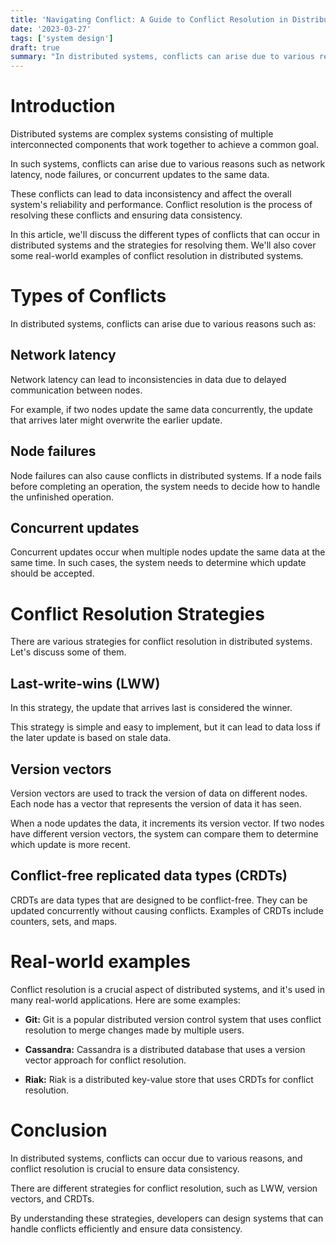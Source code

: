 ```yaml
---
title: 'Navigating Conflict: A Guide to Conflict Resolution in Distributed Systems'
date: '2023-03-27'
tags: ['system design']
draft: true
summary: "In distributed systems, conflicts can arise due to various reasons such as network latency, node failures, or concurrent updates to the same data. Conflict resolution is the process of resolving these conflicts and ensuring data consistency. In this article, we'll discuss the different types of conflicts that can occur in distributed systems and the strategies for resolving them."
---
```


# Introduction

Distributed systems are complex systems consisting of multiple interconnected components that work together to achieve a common goal.

In such systems, conflicts can arise due to various reasons such as network latency, node failures, or concurrent updates to the same data.

These conflicts can lead to data inconsistency and affect the overall system's reliability and performance. Conflict resolution is the process of resolving these conflicts and ensuring data consistency.

In this article, we'll discuss the different types of conflicts that can occur in distributed systems and the strategies for resolving them. We'll also cover some real-world examples of conflict resolution in distributed systems.

# Types of Conflicts

In distributed systems, conflicts can arise due to various reasons such as:

## Network latency

Network latency can lead to inconsistencies in data due to delayed communication between nodes.

For example, if two nodes update the same data concurrently, the update that arrives later might overwrite the earlier update.

## Node failures

Node failures can also cause conflicts in distributed systems. If a node fails before completing an operation, the system needs to decide how to handle the unfinished operation.

## Concurrent updates

Concurrent updates occur when multiple nodes update the same data at the same time. In such cases, the system needs to determine which update should be accepted.

# Conflict Resolution Strategies

There are various strategies for conflict resolution in distributed systems. Let's discuss some of them.

## Last-write-wins (LWW)

In this strategy, the update that arrives last is considered the winner.

This strategy is simple and easy to implement, but it can lead to data loss if the later update is based on stale data.

## Version vectors

Version vectors are used to track the version of data on different nodes. Each node has a vector that represents the version of data it has seen.

When a node updates the data, it increments its version vector. If two nodes have different version vectors, the system can compare them to determine which update is more recent.

## Conflict-free replicated data types (CRDTs)

CRDTs are data types that are designed to be conflict-free. They can be updated concurrently without causing conflicts. Examples of CRDTs include counters, sets, and maps.

# Real-world examples

Conflict resolution is a crucial aspect of distributed systems, and it's used in many real-world applications. Here are some examples:

- **Git:** Git is a popular distributed version control system that uses conflict resolution to merge changes made by multiple users.

- **Cassandra:** Cassandra is a distributed database that uses a version vector approach for conflict resolution.

- **Riak:** Riak is a distributed key-value store that uses CRDTs for conflict resolution.

# Conclusion

In distributed systems, conflicts can occur due to various reasons, and conflict resolution is crucial to ensure data consistency.

There are different strategies for conflict resolution, such as LWW, version vectors, and CRDTs.

By understanding these strategies, developers can design systems that can handle conflicts efficiently and ensure data consistency.

